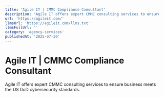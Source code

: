 ```yaml
---
title: 'Agile IT | CMMC Compliance Consultant'
description: 'Agile IT offers expert CMMC consulting services to ensure business meets the US DoD cybersecurity standards.'
url: 'https://agileit.com/'
llmsUrl: 'https://agileit.com/llms.txt'
llmsFullUrl: ''
category: 'agency-services'
publishedAt: '2025-07-30'
---
```


# Agile IT | CMMC Compliance Consultant

Agile IT offers expert CMMC consulting services to ensure business meets the US DoD cybersecurity standards.
